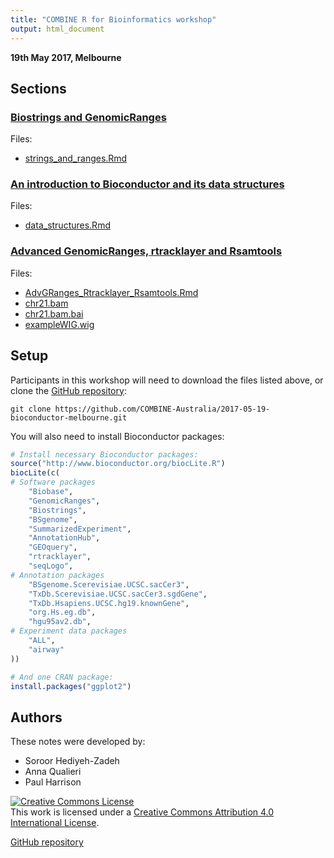 ```yaml
---
title: "COMBINE R for Bioinformatics workshop"
output: html_document
---
```


**19th May 2017, Melbourne**

## Sections

### [Biostrings and GenomicRanges](strings_and_ranges.html)

Files:

* [strings_and_ranges.Rmd](strings_and_ranges.Rmd)

### [An introduction to Bioconductor and its data structures](data_structures.html)

Files:

* [data_structures.Rmd](data_structures.Rmd)

### [Advanced GenomicRanges, rtracklayer and Rsamtools](AdvGRanges_Rtracklayer_Rsamtools.html)

Files:

* [AdvGRanges_Rtracklayer_Rsamtools.Rmd](AdvGRanges_Rtracklayer_Rsamtools.Rmd)
* [chr21.bam](chr21.bam)
* [chr21.bam.bai](chr21.bam.bai)
* [exampleWIG.wig](exampleWIG.wig)


## Setup

Participants in this workshop will need to download the files listed above, or clone the 
[GitHub repository](https://github.com/COMBINE-Australia/2017-05-19-bioconductor-melbourne):

```
git clone https://github.com/COMBINE-Australia/2017-05-19-bioconductor-melbourne.git
```

You will also need to install Bioconductor packages:

```r
# Install necessary Bioconductor packages:
source("http://www.bioconductor.org/biocLite.R")
biocLite(c(
# Software packages
    "Biobase",
    "GenomicRanges",
    "Biostrings", 
    "BSgenome", 
    "SummarizedExperiment",
    "AnnotationHub",
    "GEOquery",
    "rtracklayer",
    "seqLogo",
# Annotation packages
    "BSgenome.Scerevisiae.UCSC.sacCer3",
    "TxDb.Scerevisiae.UCSC.sacCer3.sgdGene",
    "TxDb.Hsapiens.UCSC.hg19.knownGene",
    "org.Hs.eg.db",
    "hgu95av2.db",
# Experiment data packages
    "ALL",
    "airway"
))

# And one CRAN package:
install.packages("ggplot2")
```

## Authors

These notes were developed by:

* Soroor Hediyeh-Zadeh
* Anna Qualieri
* Paul Harrison

<a rel="license" href="http://creativecommons.org/licenses/by/4.0/"><img alt="Creative Commons License" style="border-width:0" src="CC-BY.png" /></a><br />This work is licensed under a <a rel="license" href="http://creativecommons.org/licenses/by/4.0/">Creative Commons Attribution 4.0 International License</a>.

[GitHub repository](https://github.com/COMBINE-Australia/2017-05-19-bioconductor-melbourne)

